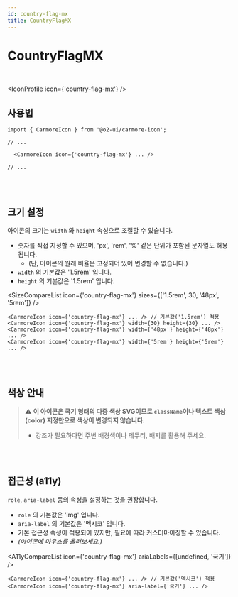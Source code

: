 ```yaml
---
id: country-flag-mx
title: CountryFlagMX
---
```




# CountryFlagMX

<br />

<IconProfile icon={'country-flag-mx'} />

## 사용법

```tsx
import { CarmoreIcon } from '@o2-ui/carmore-icon';

// ...

  <CarmoreIcon icon={'country-flag-mx'} ... />

// ...
```

<br />
<br />

## 크기 설정

아이콘의 크기는 `width` 와 `height` 속성으로 조절할 수 있습니다.

- 숫자를 직접 지정할 수 있으며, 'px', 'rem', '%' 같은 단위가 포함된 문자열도 허용됩니다.
  - (단, 아이콘의 원래 비율은 고정되어 있어 변경할 수 없습니다.)
- `width` 의 기본값은 '1.5rem' 입니다.
- `height` 의 기본값은 '1.5rem' 입니다.

<SizeCompareList icon={'country-flag-mx'} sizes={['1.5rem', 30, '48px', '5rem']} />

```tsx
<CarmoreIcon icon={'country-flag-mx'} ... /> // 기본값('1.5rem') 적용
<CarmoreIcon icon={'country-flag-mx'} width={30} height={30} ... />
<CarmoreIcon icon={'country-flag-mx'} width={'48px'} height={'48px'} ... />
<CarmoreIcon icon={'country-flag-mx'} width={'5rem'} height={'5rem'} ... />
```

<br />
<br />

## 색상 안내

> ⚠️ <b>이 아이콘은 국기 형태의 다중 색상 SVG이므로 `className`이나 텍스트 색상(color) 지정만으로 색상이 변경되지 않습니다. </b>
>
> - 강조가 필요하다면 주변 배경색이나 테두리, 배지를 활용해 주세요.

<br />
<br />

## 접근성 (a11y)

`role`, `aria-label` 등의 속성을 설정하는 것을 권장합니다.

- `role` 의 기본값은 'img' 입니다.
- `aria-label` 의 기본값은 '멕시코' 입니다.
- 기본 접근성 속성이 적용되어 있지만, 필요에 따라 커스터마이징할 수 있습니다.
- _(아이콘에 마우스를 올려보세요.)_

<A11yCompareList icon={'country-flag-mx'} ariaLabels={[undefined, '국기']} />

```tsx
<CarmoreIcon icon={'country-flag-mx'} ... /> // 기본값('멕시코') 적용
<CarmoreIcon icon={'country-flag-mx'} aria-label={'국기'} ... />
```
